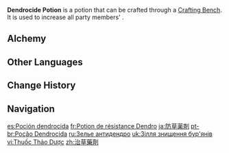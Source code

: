 {{Food Infobox
|id              = 111012
|image           = Item Dendrocide Potion.png
|type            = Potions
|quality         = 3
|effectType      = Dendro RES Up
|effect          = Increases all party members' {{Color|Dendro RES}} by 25% for 300s.
|description     = A potion that boosts Dendro RES and suppresses the growth of plants.<br>Rather than killing the plants, it puts them in deep hibernation. It's also said to be good for the body if ingested.
|formula         = Available by default
|source1         = [[Alchemy]]
|eff_att1        = Elemental RES
|eff_att2        = Dendro RES
}}
'''Dendrocide Potion''' is a potion that can be crafted through a [[Crafting Bench]]. It is used to increase all party members' {{Color|Dendro RES}}.

==Alchemy==
{{Recipe
|type = Crafting
|Crystal Core = 1
|Sumeru Rose = 1
|Mora = 100
|sort = Crystal Core;Sumeru Rose;Mora
}}

==Other Languages==
{{Other Languages
|en      = Dendrocide Potion
|zhs     = 治草药剂
|zhs_rm  = Zhì Cǎo Yàojì
|zht     = 治草藥劑
|zht_rm  = Zhì Cǎo Yàojì
|zh_tl   = 
|ja      = 防草薬剤
|ja_rm   = Bousou Yakusai
|ja_tl   = Dendro-Warding Drug
|ko      = 제초 포션
|ko_tl   = Weeding Potion
|es      = Poción dendrocida
|es_tl   = Dendrocide Potion
|fr      = Potion de résistance Dendro
|fr_tl   = Dendro Resistance Potion
|ru      = Зелье антидендро
|ru_tl   = Anti-Dendro Potion
|th      = Dendrocide Potion
|vi      = Thuốc Thảo Dược
|vi_tl   = 
|de      = Unkrautvernichtungstrank
|de_tl   = Weedkiller Potion
|id      = Dendrocide Potion
|pt      = Poção Dendrocida
|pt_tl   = Dendrocide Potion
|tr      = Doğa Direnci İksiri
|tr_tl   = Nature Resistance Potion
|it      = Pozione dendrocida
|it_tl   = Dendrocide Potion
}}

==Change History==
{{Change History|3.0}}

==Navigation==
{{Food Navbox|type=Potions}}

[[es:Poción dendrocida]]
[[fr:Potion de résistance Dendro]]
[[ja:防草薬剤]]
[[pt-br:Poção Dendrocida]]
[[ru:Зелье антидендро]]
[[uk:Зілля знищення бур'янів]]
[[vi:Thuốc Thảo Dược]]
[[zh:治草藥劑]]